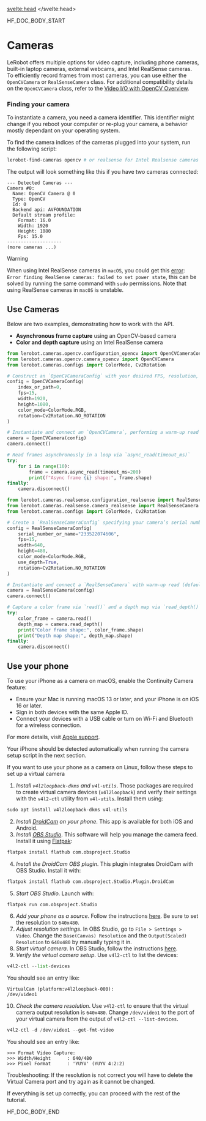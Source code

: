 <script lang="ts">
let fw: "pt" | "tf" = "pt";
onMount(() => {
    const urlParams = new URLSearchParams(window.location.search);
    fw = urlParams.get("fw") || "pt";
});
</script>
<svelte:head>
  <meta name="hf:doc:metadata" content={metadata} >
</svelte:head>

<!--HF DOCBUILD BODY START-->

HF_DOC_BODY_START

# Cameras

LeRobot offers multiple options for video capture, including phone cameras, built-in laptop cameras, external webcams, and Intel RealSense cameras. To efficiently record frames from most cameras, you can use either the `OpenCVCamera` or `RealSenseCamera` class. For additional compatibility details on the `OpenCVCamera` class, refer to the [Video I/O with OpenCV Overview](https://docs.opencv.org/4.x/d0/da7/videoio_overview.html).

### Finding your camera

To instantiate a camera, you need a camera identifier. This identifier might change if you reboot your computer or re-plug your camera, a behavior mostly dependant on your operating system.

To find the camera indices of the cameras plugged into your system, run the following script:

```bash
lerobot-find-cameras opencv # or realsense for Intel Realsense cameras
```

The output will look something like this if you have two cameras connected:

```
--- Detected Cameras ---
Camera #0:
  Name: OpenCV Camera @ 0
  Type: OpenCV
  Id: 0
  Backend api: AVFOUNDATION
  Default stream profile:
    Format: 16.0
    Width: 1920
    Height: 1080
    Fps: 15.0
--------------------
(more cameras ...)
```

> [!WARNING]
> When using Intel RealSense cameras in `macOS`, you could get this [error](https://github.com/IntelRealSense/librealsense/issues/12307): `Error finding RealSense cameras: failed to set power state`, this can be solved by running the same command with `sudo` permissions. Note that using RealSense cameras in `macOS` is unstable.

## Use Cameras

Below are two examples, demonstrating how to work with the API.

- **Asynchronous frame capture** using an OpenCV-based camera
- **Color and depth capture** using an Intel RealSense camera

<hfoptions id="shell_restart">
<hfoption id="Open CV Camera">

<!-- prettier-ignore-start -->
```python
from lerobot.cameras.opencv.configuration_opencv import OpenCVCameraConfig
from lerobot.cameras.opencv.camera_opencv import OpenCVCamera
from lerobot.cameras.configs import ColorMode, Cv2Rotation

# Construct an `OpenCVCameraConfig` with your desired FPS, resolution, color mode, and rotation.
config = OpenCVCameraConfig(
    index_or_path=0,
    fps=15,
    width=1920,
    height=1080,
    color_mode=ColorMode.RGB,
    rotation=Cv2Rotation.NO_ROTATION
)

# Instantiate and connect an `OpenCVCamera`, performing a warm-up read (default).
camera = OpenCVCamera(config)
camera.connect()

# Read frames asynchronously in a loop via `async_read(timeout_ms)`
try:
    for i in range(10):
        frame = camera.async_read(timeout_ms=200)
        print(f"Async frame {i} shape:", frame.shape)
finally:
    camera.disconnect()
```
<!-- prettier-ignore-end -->

</hfoption>
<hfoption id="Intel Realsense Camera">

<!-- prettier-ignore-start -->
```python
from lerobot.cameras.realsense.configuration_realsense import RealSenseCameraConfig
from lerobot.cameras.realsense.camera_realsense import RealSenseCamera
from lerobot.cameras.configs import ColorMode, Cv2Rotation

# Create a `RealSenseCameraConfig` specifying your camera’s serial number and enabling depth.
config = RealSenseCameraConfig(
    serial_number_or_name="233522074606",
    fps=15,
    width=640,
    height=480,
    color_mode=ColorMode.RGB,
    use_depth=True,
    rotation=Cv2Rotation.NO_ROTATION
)

# Instantiate and connect a `RealSenseCamera` with warm-up read (default).
camera = RealSenseCamera(config)
camera.connect()

# Capture a color frame via `read()` and a depth map via `read_depth()`.
try:
    color_frame = camera.read()
    depth_map = camera.read_depth()
    print("Color frame shape:", color_frame.shape)
    print("Depth map shape:", depth_map.shape)
finally:
    camera.disconnect()
```
<!-- prettier-ignore-end -->

</hfoption>
</hfoptions>

## Use your phone

<hfoptions id="use phone">
<hfoption id="Mac">

To use your iPhone as a camera on macOS, enable the Continuity Camera feature:

- Ensure your Mac is running macOS 13 or later, and your iPhone is on iOS 16 or later.
- Sign in both devices with the same Apple ID.
- Connect your devices with a USB cable or turn on Wi-Fi and Bluetooth for a wireless connection.

For more details, visit [Apple support](https://support.apple.com/en-gb/guide/mac-help/mchl77879b8a/mac).

Your iPhone should be detected automatically when running the camera setup script in the next section.

</hfoption>
<hfoption id="Linux">

If you want to use your phone as a camera on Linux, follow these steps to set up a virtual camera

1. _Install `v4l2loopback-dkms` and `v4l-utils`_. Those packages are required to create virtual camera devices (`v4l2loopback`) and verify their settings with the `v4l2-ctl` utility from `v4l-utils`. Install them using:

<!-- prettier-ignore-start -->
```python
sudo apt install v4l2loopback-dkms v4l-utils
```
<!-- prettier-ignore-end -->

2. _Install [DroidCam](https://droidcam.app) on your phone_. This app is available for both iOS and Android.
3. _Install [OBS Studio](https://obsproject.com)_. This software will help you manage the camera feed. Install it using [Flatpak](https://flatpak.org):

<!-- prettier-ignore-start -->
```python
flatpak install flathub com.obsproject.Studio
```
<!-- prettier-ignore-end -->

4. _Install the DroidCam OBS plugin_. This plugin integrates DroidCam with OBS Studio. Install it with:

<!-- prettier-ignore-start -->
```python
flatpak install flathub com.obsproject.Studio.Plugin.DroidCam
```
<!-- prettier-ignore-end -->

5. _Start OBS Studio_. Launch with:

<!-- prettier-ignore-start -->
```python
flatpak run com.obsproject.Studio
```
<!-- prettier-ignore-end -->

6. _Add your phone as a source_. Follow the instructions [here](https://droidcam.app/obs/usage). Be sure to set the resolution to `640x480`.
7. _Adjust resolution settings_. In OBS Studio, go to `File > Settings > Video`. Change the `Base(Canvas) Resolution` and the `Output(Scaled) Resolution` to `640x480` by manually typing it in.
8. _Start virtual camera_. In OBS Studio, follow the instructions [here](https://obsproject.com/kb/virtual-camera-guide).
9. _Verify the virtual camera setup_. Use `v4l2-ctl` to list the devices:

<!-- prettier-ignore-start -->
```python
v4l2-ctl --list-devices
```
<!-- prettier-ignore-end -->

You should see an entry like:

```
VirtualCam (platform:v4l2loopback-000):
/dev/video1
```

10. _Check the camera resolution_. Use `v4l2-ctl` to ensure that the virtual camera output resolution is `640x480`. Change `/dev/video1` to the port of your virtual camera from the output of `v4l2-ctl --list-devices`.

<!-- prettier-ignore-start -->
```python
v4l2-ctl -d /dev/video1 --get-fmt-video
```
<!-- prettier-ignore-end -->

You should see an entry like:

```
>>> Format Video Capture:
>>>	Width/Height      : 640/480
>>>	Pixel Format      : 'YUYV' (YUYV 4:2:2)
```

Troubleshooting: If the resolution is not correct you will have to delete the Virtual Camera port and try again as it cannot be changed.

If everything is set up correctly, you can proceed with the rest of the tutorial.

</hfoption>
</hfoptions>


<!--HF DOCBUILD BODY END-->

HF_DOC_BODY_END

